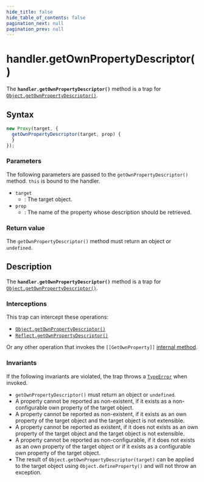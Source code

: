 ```yaml
---
hide_title: false
hide_table_of_contents: false
pagination_next: null
pagination_prev: null
---
```

# handler.getOwnPropertyDescriptor()

The **`handler.getOwnPropertyDescriptor()`** method is a trap for [`Object.getOwnPropertyDescriptor()`](../../../globals/Object/getOwnPropertyDescriptor.mdx).



## Syntax

```js
new Proxy(target, {
  getOwnPropertyDescriptor(target, prop) {
  }
});
```

### Parameters

The following parameters are passed to the `getOwnPropertyDescriptor()` method. `this` is bound to the handler.

- `target`
  - : The target object.
- `prop`
  - : The name of the property whose description should be retrieved.

### Return value

The `getOwnPropertyDescriptor()` method must return an object or `undefined`.

## Description

The **`handler.getOwnPropertyDescriptor()`** method is a trap for [`Object.getOwnPropertyDescriptor()`](../../../globals/Object/getOwnPropertyDescriptor.mdx).

### Interceptions

This trap can intercept these operations:

- [`Object.getOwnPropertyDescriptor()`](../../../globals/Object/getOwnPropertyDescriptor.mdx)
- [`Reflect.getOwnPropertyDescriptor()`](../../../globals/Reflect/getOwnPropertyDescriptor.mdx)

Or any other operation that invokes the `[[GetOwnProperty]]` [internal method](https://developer.mozilla.org/docs/Web/JavaScript/Reference/Global_Objects/Proxy#object_internal_methods).

### Invariants

If the following invariants are violated, the trap throws a [`TypeError`](../../../globals/TypeError/TypeError.mdx) when invoked.

- `getOwnPropertyDescriptor()` must return an object or `undefined`.
- A property cannot be reported as non-existent, if it exists as a non-configurable own property of the target object.
- A property cannot be reported as non-existent, if it exists as an own property of the target object and the target object is not extensible.
- A property cannot be reported as existent, if it does not exists as an own property of the target object and the target object is not extensible.
- A property cannot be reported as non-configurable, if it does not exists as an own property of the target object or if it exists as a configurable own property of the target object.
- The result of `Object.getOwnPropertyDescriptor(target)` can be applied to the target object using `Object.defineProperty()` and will not throw an exception.
